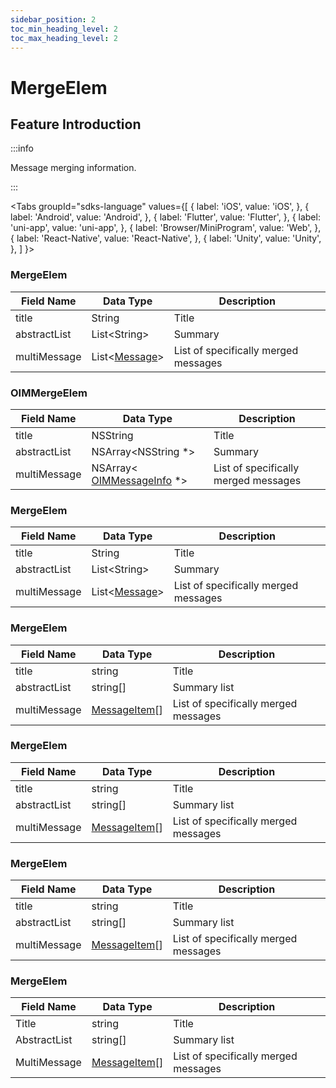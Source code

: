 ```yaml
---
sidebar_position: 2
toc_min_heading_level: 2
toc_max_heading_level: 2
---
```


# MergeElem

## Feature Introduction

:::info

Message merging information.

:::

<Tabs
groupId="sdks-language"
values={[
{ label: 'iOS', value: 'iOS', },
{ label: 'Android', value: 'Android', },
{ label: 'Flutter', value: 'Flutter', },
{ label: 'uni-app', value: 'uni-app', },
{ label: 'Browser/MiniProgram', value: 'Web', },
{ label: 'React-Native', value: 'React-Native', },
{ label: 'Unity', value: 'Unity', },
]
}>

<TabItem value="Flutter">

### MergeElem

| Field Name   | Data Type                                              | Description                        |
| ------------ | -------------------------------------------------------| ---------------------------------- |
| title        | String                                                  | Title                              |
| abstractList | List<String\>                                            | Summary                            |
| multiMessage | List<[Message](/class/message/messageInfo.mdx)>        | List of specifically merged messages |

</TabItem>

<TabItem value="iOS">

### OIMMergeElem

| Field Name   | Data Type                                                          | Description                        |
| ------------ | ------------------------------------------------------------------- | ---------------------------------- |
| title        | NSString                                                           | Title                              |
| abstractList | NSArray<NSString *>                                                 | Summary                            |
| multiMessage | NSArray< [OIMMessageInfo](/class/message/messageInfo.mdx) *>        | List of specifically merged messages |

</TabItem>

<TabItem value="Android">

### MergeElem

| Field Name   | Data Type                                              | Description                        |
| ------------ | -------------------------------------------------------| ---------------------------------- |
| title        | String                                                  | Title                              |
| abstractList | List<String\>                                            | Summary                            |
| multiMessage | List<[Message](/class/message/messageInfo.mdx)>        | List of specifically merged messages |

</TabItem>

<TabItem value="Web">

### MergeElem

| Field Name   | Data Type                                              | Description                        |
| ------------ | -------------------------------------------------------| ---------------------------------- |
| title        | string                                                  | Title                              |
| abstractList | string[]                                                | Summary list                       |
| multiMessage | [MessageItem](/class/message/messageInfo.mdx)[]        | List of specifically merged messages |

</TabItem>

<TabItem value="uni-app">

### MergeElem

| Field Name   | Data Type                                              | Description                        |
| ------------ | -------------------------------------------------------| ---------------------------------- |
| title        | string                                                  | Title                              |
| abstractList | string[]                                                | Summary list                       |
| multiMessage | [MessageItem](/class/message/messageInfo.mdx)[]        | List of specifically merged messages |

</TabItem>

<TabItem value="React-Native">

### MergeElem

| Field Name   | Data Type                                              | Description                        |
| ------------ | -------------------------------------------------------| ---------------------------------- |
| title        | string                                                  | Title                              |
| abstractList | string[]                                                | Summary list                       |
| multiMessage | [MessageItem](/class/message/messageInfo.mdx)[]        | List of specifically merged messages |

</TabItem>

<TabItem value="Unity">

### MergeElem

| Field Name   | Data Type                                              | Description                        |
| ------------ | -------------------------------------------------------| ---------------------------------- |
| Title        | string                                                  | Title                              |
| AbstractList | string[]                                                | Summary list                       |
| MultiMessage | [MessageItem](/class/message/messageInfo.mdx)[]        | List of specifically merged messages |

</TabItem>

</Tabs>